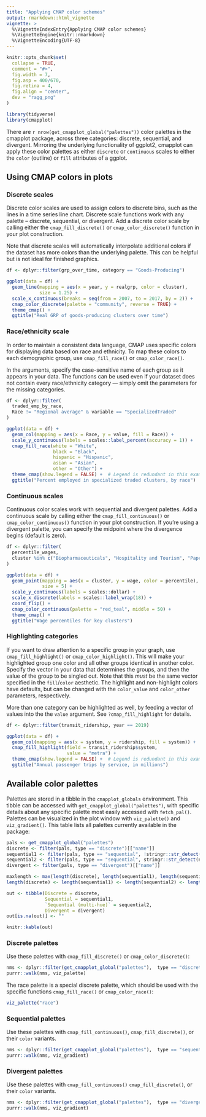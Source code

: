 ```yaml
---
title: "Applying CMAP color schemes"
output: rmarkdown::html_vignette
vignette: >
  %\VignetteIndexEntry{Applying CMAP color schemes}
  %\VignetteEngine{knitr::rmarkdown}
  %\VignetteEncoding{UTF-8}
---
```


```r
knitr::opts_chunk$set(
  collapse = TRUE,
  comment = "#>",
  fig.width = 7,
  fig.asp = 400/670,
  fig.retina = 4,
  fig.align = "center",
  dev = "ragg_png"
)

library(tidyverse)
library(cmapplot)
```

There are `r nrow(get_cmapplot_global("palettes"))` color palettes in the cmapplot package, across three categories: discrete, sequential, and divergent. Mirroring the underlying functionality of ggplot2, cmapplot can apply these color palettes as either `discrete` or `continuous` scales to either the `color` (outline) or `fill` attributes of a ggplot.

## Using CMAP colors in plots

### Discrete scales

Discrete color scales are used to assign colors to discrete bins, such as the lines in a time series line chart. Discrete scale functions work with any palette -- discrete, sequential, or divergent. Add a discrete color scale by calling either the `cmap_fill_discrete()` or `cmap_color_discrete()` function in your plot construction. 

Note that discrete scales will automatically interpolate additional colors if the dataset has more colors than the underlying palette. This can be helpful but is not ideal for finished graphics.

```r
df <- dplyr::filter(grp_over_time, category == "Goods-Producing")

ggplot(data = df) +
  geom_line(mapping = aes(x = year, y = realgrp, color = cluster), 
            size = 1.25) +
  scale_x_continuous(breaks = seq(from = 2007, to = 2017, by = 2)) +
  cmap_color_discrete(palette = "community", reverse = TRUE) +
  theme_cmap() +
  ggtitle("Real GRP of goods-producing clusters over time")
```

### Race/ethnicity scale

In order to maintain a consistent data language, CMAP uses specific colors for displaying data based on race and ethnicity. To map these colors to each demographic group, use `cmap_fill_race()` or `cmap_color_race()`. 

In the arguments, specify the case-sensitive name of each group as it appears in your data. The functions can be used even if your dataset does not contain every race/ethnicity category — simply omit the parameters for the missing categories.

```r
df <- dplyr::filter(
  traded_emp_by_race,
  Race != "Regional average" & variable == "SpecializedTraded"
)

ggplot(data = df) +
  geom_col(mapping = aes(x = Race, y = value, fill = Race)) +
  scale_y_continuous(labels = scales::label_percent(accuracy = 1)) +
  cmap_fill_race(white = "White",
                 black = "Black",
                 hispanic = "Hispanic",
                 asian = "Asian",
                 other = "Other") +
  theme_cmap(show.legend = FALSE) +  # Legend is redundant in this example
  ggtitle("Percent employed in specialized traded clusters, by race")
```

### Continuous scales
Continuous color scales work with sequential and divergent palettes. Add a continuous scale by calling either the `cmap_fill_continuous()` or `cmap_color_continuous()` function in your plot construction. If you're using a divergent palette, you can specify the midpoint where the divergence begins (default is zero).

```r
df <- dplyr::filter(
  percentile_wages,
  cluster %in% c("Biopharmaceuticals", "Hospitality and Tourism", "Paper and Packaging")
)

ggplot(data = df) +
  geom_point(mapping = aes(x = cluster, y = wage, color = percentile),
             size = 5) +
  scale_y_continuous(labels = scales::dollar) +
  scale_x_discrete(labels = scales::label_wrap(18)) +
  coord_flip() +
  cmap_color_continuous(palette = "red_teal", middle = 50) +
  theme_cmap() +
  ggtitle("Wage percentiles for key clusters")
```

### Highlighting categories

If you want to draw attention to a specific group in your graph, use `cmap_fill_highlight()` or `cmap_color_highlight()`. This will make your highlighted group one color and all other groups identical in another color. Specify the vector in your data that determines the groups, and then the value of the group to be singled out. Note that this *must* be the same vector specified in the `fill`/`color` aesthetic. The highlight and non-highlight colors have defaults, but can be changed with the `color_value` and `color_other` parameters, respectively. 

More than one category can be highlighted as well, by feeding a vector of values into the the `value` argument. See `?cmap_fill_highlight` for details.

```r
df <- dplyr::filter(transit_ridership, year == 2019)

ggplot(data = df) +
  geom_col(mapping = aes(x = system, y = ridership, fill = system)) +
  cmap_fill_highlight(field = transit_ridership$system,
                      value = "metra") +
  theme_cmap(show.legend = FALSE) +  # Legend is redundant in this example
  ggtitle("Annual passenger trips by service, in millions")
```


## Available color palettes
Palettes are stored in a tibble in the `cmapplot_globals` environment. This tibble can be accessed with `get_cmapplot_global("palettes")`, with specific details about any specific palette most easily accessed with `fetch_pal()`. Palettes can be visualized in the plot window with `viz_palette()` and `viz_gradient()`. This table lists all palettes currently available in the package:

```r

pals <- get_cmapplot_global("palettes")
discrete <- filter(pals, type == "discrete")[["name"]]
sequential1 <- filter(pals, type == "sequential", !stringr::str_detect(name, "_"))[["name"]]
sequential2 <- filter(pals, type == "sequential", stringr::str_detect(name, "_"))[["name"]]
divergent <- filter(pals, type == "divergent")[["name"]]

maxlength <- max(length(discrete), length(sequential1), length(sequential2), length(divergent))
length(discrete) <- length(sequential1) <- length(sequential2) <- length(divergent) <- maxlength

out <- tibble(Discrete = discrete, 
              Sequential = sequential1,
              `Sequential (multi-hue)` = sequential2,
              Divergent = divergent)
out[is.na(out)] <- ""

knitr::kable(out)
```

### Discrete palettes
Use these palettes with `cmap_fill_discrete()` or `cmap_color_discrete()`:
```r
nms <- dplyr::filter(get_cmapplot_global("palettes"),  type == "discrete", name != "race")$name
purrr::walk(nms, viz_palette)
```

The race palette is a special discrete palette, which should be used with the specific functions `cmap_fill_race()` or `cmap_color_race()`:
```r
viz_palette("race")
```

### Sequential palettes
Use these palettes with `cmap_fill_continuous()`, `cmap_fill_discrete()`, or their `color` variants.
```r
nms <- dplyr::filter(get_cmapplot_global("palettes"),  type == "sequential")$name
purrr::walk(nms, viz_gradient)
```

### Divergent palettes
Use these palettes with `cmap_fill_continuous()` `cmap_fill_discrete()`, or their `color` variants.
```r
nms <- dplyr::filter(get_cmapplot_global("palettes"),  type == "divergent")$name
purrr::walk(nms, viz_gradient)
```

